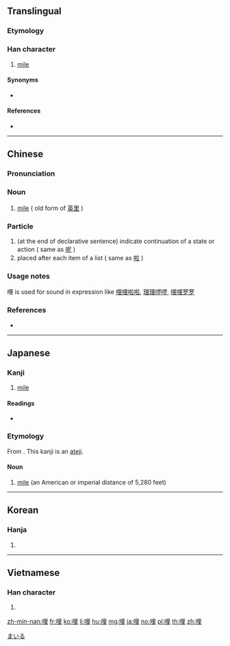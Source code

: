 ==Translingual==

===Etymology===
{{Han compound|口|里|c1=s|c2=p|ls=psc}}

===Han character===
{{Han char|rn=30|rad=口|as=07|sn=10|four=66014|canj=RWG|ids=⿰口里}}

# [[mile]]

====Synonyms====
* {{l|mul|英里}}

====References====
* {{Han ref|kx=0190.160|dkj=03649|dj=0409.320|hdz=10629.030|uh=54E9|ud=21737|bh=ADF9|bd=44537}}

----

==Chinese==
{{zh-forms}}

===Pronunciation===
{{zh-pron
|m=lǐ,li
|c=lei5,le1
|h=pfs=
|md=
|mn=mai
|w=
|mc=y
|oc=y
|cat=
}}

===Noun===
{{cmn-noun|ts|pin=lǐ|pint=li3}}

# [[mile]] ( old form of [[英里]] )

===Particle===
{{cmn-part|ts|pin=li|pint=li5}}

# (at the end of declarative sentence) indicate continuation of a state or action ( same as [[呢]] )
# placed after each item of a list ( same as [[啦]] )

===Usage notes===
哩 is used for sound in expression like [[哩哩啦啦]], [[理理啰啰]], [[哩哩罗罗]]

===References===
* {{R:cedict}}

----

==Japanese==

===Kanji===
{{ja-kanji|grade=n|rs=口07}}

# [[mile]]

====Readings====
* {{ja-readings|on=[[り]] (ri)|kun=[[わい]] (wai), [[マイル]] (mairu)}}

===Etymology===
From {{etyl|en|ja|sort=まいる}} {{m|en|mile}}. This kanji is an [[当て字|ateji]].

====Noun====
{{ja-noun|マイル}}

# [[mile]] (an American or imperial distance of 5,280 feet) 

[[Category:Japanese terms spelled with ateji|まいる]]

----

==Korean==

===Hanja===
{{ko-hanja|hangeul=리|rv=ri|mr=ri}}

# {{defn|lang=ko|sort=口07}}

----

==Vietnamese==

===Han character===
{{vi-hantu|[[lý]], [[ré]], [[lí]], [[rí]]|rs=口07}}

# {{defn|lang=vi|sort=口07}}

[[zh-min-nan:哩]]
[[fr:哩]]
[[ko:哩]]
[[li:哩]]
[[hu:哩]]
[[mg:哩]]
[[ja:哩]]
[[no:哩]]
[[pl:哩]]
[[th:哩]]
[[zh:哩]]